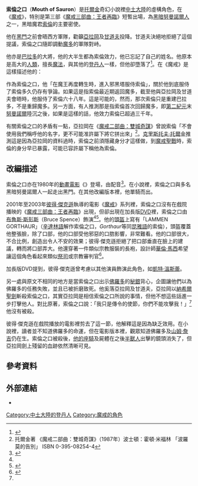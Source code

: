 {{NoteTA
|G1=魔戒
}}
{{Tolkienchar |
image_character = The Mouth of Sauron.jpg|
image_caption = [[布魯斯·斯彭斯|布魯斯·斯彭斯]]在電影《[[魔戒電影三部曲|魔戒]]》系列裡飾演索倫之口。|
character_birth = 不詳|
Book(s) = 《[[王者再臨|王者再臨]]》 |
character_name = 不詳（他忘記了姓名） |
character_title = 索倫之口<br/>[[巴拉多|巴拉多]]大將|
character_race = [[人類_(中土大陸)|人類]] |
character_nation = [[黑暗努曼諾爾人|黑暗努曼諾爾人]]|
character_death = [[第三紀元|第三紀元]]3019年|
character_gender = 男性 |
character_realm = [[巴拉多|巴拉多]] |
character_actor= [[布魯斯·斯彭斯|布魯斯·斯彭斯]]|
}}
'''索倫之口'''（'''Mouth of Sauron'''）是[[托爾金|托爾金]]奇幻小說裡[[中土大陸|中土大陸]]的虛構角色，在《[[魔戒|魔戒]]》，特別是第三部《[[王者再臨|魔戒三部曲：王者再臨]]》短暫出場，為[[黑暗努曼諾爾人|黑暗努曼諾爾人]]之一，黑暗魔君[[索倫_(魔戒)|索倫]]的主要密使。

他在[[黑門_(中土大陸)|黑門]]之前會晤西方軍隊，勸籲[[亞拉岡_(魔戒)|亞拉岡]]及[[甘道夫|甘道夫]]投降。甘道夫決絕地拒絕了這個提議，索倫之口隨即調動[[魔多|魔多]]的軍隊對峙。

他亦是[[巴拉多|巴拉多]]的大將，他的大半生都為索倫效力，他已忘記了自己的姓名。他原本是高大的[[人類_(中土大陸)|人類]]，擅長[[魔法|魔法]]，與其他的[[登丹人|登丹人]]一樣，但他卻墮落了<ref>{{Cite book|title=魔戒武器聖戰|last=克理斯·史密斯|publisher=奇幻基地|year=2003年12月|isbn=986-7576-12-8|location=臺北}}</ref>。在《魔戒》是這樣描述他的：
{{quote|在隊伍最前端是個高大邪惡的身影，他騎著像是黑馬的生物……騎士渾身披著黑袍，連頭盔都是黑色的；但是，這並非是戒靈，他是一名活人，他是巴拉多之塔的大將，沒有任何的傳說提及他的名號，因為連他自己都忘記了，他開口道：「我是索倫之口！」<ref name = "mouth">托爾金著 《魔戒三部曲：王者再臨》（1987年）波士頓：霍頓·米福林 「黑門開啟」 ISBN 0-395-08256-0</ref>
}}

作為索倫之口，他「在魔王再度轉生時，進入邪黑塔服侍索倫」，關於他到底服侍了索倫多久仍存有爭論。如果這是指索倫最近期返回魔多，截至他與亞拉岡及甘道夫會晤時，他服侍了索倫六十八年。這是可能的，然而，那次索倫只是重建巴拉多，不是重歸魔多。另一方面，有人推測那是指索倫首次回歸魔多，即[[第二紀元|第二紀元]]末[[努曼諾爾|努曼諾爾]]陸沉之後，如果是這樣的話，他效力索倫已超過三千年。

有關索倫之口的矛盾有一點，亞拉岡在《[[雙城奇謀|魔戒二部曲：雙城奇謀]]》曾說索倫「不會使用我們稱呼他的名字，更不可能准許屬下將它拼出來」<ref>托爾金著 《魔戒二部曲：雙城奇謀》（1987年）波士頓：霍頓·米福林 「波羅莫的告別」 ISBN 0-395-08254-4</ref>。[[克里斯托夫·托爾金|克里斯托夫·托爾金]]推測這是因為亞拉岡的資料過時，索倫之前須隱藏身分才這樣做，到[[魔戒聖戰|魔戒聖戰]]時，索倫的身分早已暴露，可能已容許屬下稱他為索倫。

== 改編描述 ==

索倫之口亦在1980年的[[動畫電影|動畫電影]]《{{le|王者再臨 (1980年電影)|The Return of the King (1980 film)|王者再臨}}》登場，由{{Le|Don Messick|Don Messick}}配音<ref name=":0">{{Cite web|url=http://www.imdb.com/character/ch0121633/|title=The Mouth of Sauron (Character)|accessdate=2018-06-02|publisher=IMDB|archiveurl=https://web.archive.org/web/20170315032717/http://www.imdb.com/character/ch0121633/|archivedate=2017-03-15}}</ref>。在小說裡，索倫之口與多名黑暗努曼諾爾人一起走出黑門。在其他改編版本裡，他單騎而出。

2001年至2003年[[彼得·傑克遜|彼得·傑克遜]]執導的電影《[[魔戒電影三部曲|魔戒]]》系列裡，索倫之口沒有在戲院播映的《[[魔戒三部曲：王者再臨|魔戒三部曲：王者再臨]]》出現，但卻出現在加長版[[DVD|DVD]]裡，索倫之口由[[布魯斯·斯彭斯|布魯斯·斯彭斯]]（Bruce Spence）飾演<ref name=":0" /><ref>{{Cite news|url=http://www.denofgeek.com/us/movies/lord-of-the-rings/242154/70-fantastic-moments-in-the-lord-of-the-rings-movies|title=70 Fantastic Moments in The Lord of the Rings Movies|newspaper=Den of Geek|accessdate=2018-06-02|language=en|archive-date=2018-04-15|archive-url=https://web.archive.org/web/20180415125328/http://www.denofgeek.com/us/movies/lord-of-the-rings/242154/70-fantastic-moments-in-the-lord-of-the-rings-movies|dead-url=no}}</ref>。他的[[頭盔|頭盔]]上寫有「LAMMEN GORTHAUR」（[[辛達林語|辛達林語]]解作索倫之口，''Gorthaur''等同[[昆雅語|昆雅語]]的索倫），頭盔覆蓋他整張臉，除了口部，他的口部受他邪惡的口脗影響，非常難看。他的口部很大，不合比例，創造出令人不安的效果；彼得·傑克遜拒絕了把口部垂直在臉上的建議，轉而將口部弄大。他還穿著一件類似宗教服裝的長袍，設計師[[華倫·馬西|華倫·馬西]]希望讓這個角色看起來類似[[祭司|祭司]]或宗教審判官<ref>{{Cite book|title=魔戒電影設定聖典lll|last=蓋瑞‧魯索|publisher=奇幻基地|year=2004年2月|isbn=986-7576-16-0|location=臺北}}</ref>。

加長版DVD提到，彼得·傑克遜曾考慮以其他演員飾演此角色，如[[凱特·溫斯蕾|凱特·溫斯蕾]]。

另一處與原文不相同的地方是當索倫之口出示[[佛羅多·巴金斯|佛羅多]]的[[秘銀|秘銀]]背心，企圖讓他們以為佛羅多的任務失敗，並且已被折磨致死。他奚落亞拉岡及甘道夫，亞拉岡以[[納希爾聖劍|納希爾聖劍]]斬殺索倫之口，其實亞拉岡是相信索倫之口所說的事情，但他不想這些話進一步打擊他人。對比原著，索倫之口說：「我只是傳令的使節，你們不能攻擊我！」<ref name = "mouth" />他沒有被殺。

彼得·傑克遜在戲院播放的電影裡剪去了這一節，他解釋這是因為缺乏效用。在小說裡，讀者並不知道佛羅多的命運，但在電影版本裡，觀眾知道佛羅多及[[山姆·詹吉|山姆·詹吉]]仍在生。索倫之口被殺後，[[中土大陸的馬列表#索倫之口的馬|他的座騎]]及屍體在之後[[半獸人_(中土大陸)|半獸人]]出擊的鏡頭消失了，但亞拉岡劍上殘留的血跡依然清晰可見。

== 參考資料 ==
<div class="references-small">
<references />
</div>

==外部連結==
*{{IMDb character|0121633}}{{en}}
{{魔戒}}

{{DEFAULTSORT:Mouth of Sauron}}
[[Category:中土大陸的登丹人|Category:中土大陸的登丹人]]
[[Category:魔戒的角色|Category:魔戒的角色]]